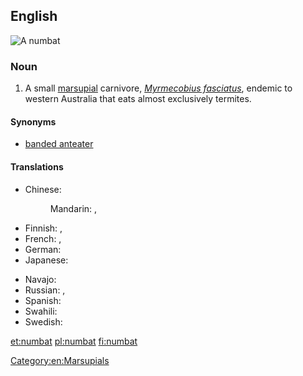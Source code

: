 ==English==
[[File:Numbat.jpg|right|thumb|A numbat]]
{{wikipedia}}
===Noun===
{{en-noun}}

# A small [[marsupial]] carnivore, ''[[Myrmecobius fasciatus]]'', endemic to western Australia that eats almost exclusively termites.

====Synonyms====
* {{sense|Myrmecobius fasciatus}} [[banded anteater]] {{qualifier|obsolete}}

====Translations====
{{trans-top|small marsupial}}
* Chinese:
*: Mandarin: {{t|cmn|袋食蟻獸|sc=Hani}}, {{t|cmn|袋食蚁兽|tr=dàishíyǐshòu|sc=Hani}}
* Finnish: {{t|fi|pussimuurahaiskarhu}}, {{t|fi|numbatti}}
* French: {{t|fr|numbat|m}}, {{t|fr|myrmécopie à bandes|m}}
* German: {{t|de|Ameisenbeutler|m}}
* Japanese: {{t|ja|袋蟻食|tr=[[フクロアリクイ]], fukuroarikui|sc=Jpan}}
{{trans-mid}}
* Navajo: {{t|nv|tsinaʼayąʼii yildeełí}}
* Russian: {{t|ru|сумчатый муравьед|m|tr=súmčatyj muravʹjéd|sc=Cyrl}}, {{t|ru|намбат|m|tr=námbat, nambát|sc=Cyrl}}
* Spanish: {{t|es|numbat|m}}
* Swahili: {{t|sw|numbati}}
* Swedish: {{t|sv|myrpungdjur|n}}
{{trans-bottom}}

[[Category:en:Marsupials]]

[[et:numbat]]
[[pl:numbat]]
[[fi:numbat]]